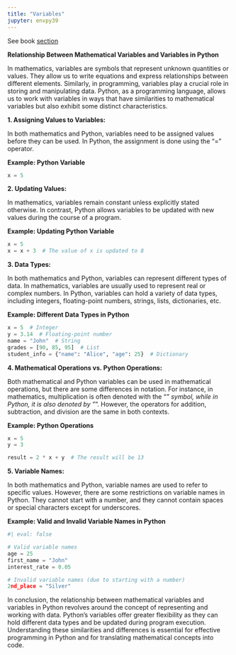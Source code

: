 ```yaml
---
title: "Variables"
jupyter: envpy39
---
```


See book [section](https://learning.oreilly.com/library/view/essential-math-for/9781098102920/ch01.html#idm45252832469312){target="_blank"}

**Relationship Between Mathematical Variables and Variables in Python**

In mathematics, variables are symbols that represent unknown quantities or values. They allow us to write equations and express relationships between different elements. Similarly, in programming, variables play a crucial role in storing and manipulating data. Python, as a programming language, allows us to work with variables in ways that have similarities to mathematical variables but also exhibit some distinct characteristics.

**1. Assigning Values to Variables:**

In both mathematics and Python, variables need to be assigned values before they can be used. In Python, the assignment is done using the "=" operator.

**Example: Python Variable**
```python
x = 5
```

**2. Updating Values:**

In mathematics, variables remain constant unless explicitly stated otherwise. In contrast, Python allows variables to be updated with new values during the course of a program.

**Example: Updating Python Variable**
```python
x = 5
x = x + 3  # The value of x is updated to 8
```

**3. Data Types:**

In both mathematics and Python, variables can represent different types of data. In mathematics, variables are usually used to represent real or complex numbers. In Python, variables can hold a variety of data types, including integers, floating-point numbers, strings, lists, dictionaries, etc.

**Example: Different Data Types in Python**
```python
x = 5  # Integer
y = 3.14  # Floating-point number
name = "John"  # String
grades = [90, 85, 95]  # List
student_info = {"name": "Alice", "age": 25}  # Dictionary
```

**4. Mathematical Operations vs. Python Operations:**

Both mathematical and Python variables can be used in mathematical operations, but there are some differences in notation. For instance, in mathematics, multiplication is often denoted with the "*" symbol, while in Python, it is also denoted by "*". However, the operators for addition, subtraction, and division are the same in both contexts.

**Example: Python Operations**
```python
x = 5
y = 3

result = 2 * x + y  # The result will be 13
```

**5. Variable Names:**

In both mathematics and Python, variable names are used to refer to specific values. However, there are some restrictions on variable names in Python. They cannot start with a number, and they cannot contain spaces or special characters except for underscores.

**Example: Valid and Invalid Variable Names in Python**
```python
#| eval: false

# Valid variable names
age = 25
first_name = "John"
interest_rate = 0.05

# Invalid variable names (due to starting with a number)
2nd_place = "Silver"
```

In conclusion, the relationship between mathematical variables and variables in Python revolves around the concept of representing and working with data. Python's variables offer greater flexibility as they can hold different data types and be updated during program execution. Understanding these similarities and differences is essential for effective programming in Python and for translating mathematical concepts into code.
